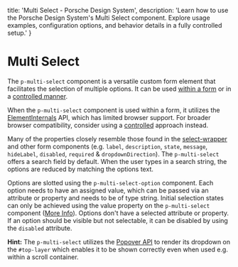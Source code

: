 
  title: 'Multi Select - Porsche Design System',
  description: 'Learn how to use the Porsche Design System\'s Multi Select component. Explore usage examples, configuration options, and behavior details in a fully controlled setup.'
}

# Multi Select <ComponentStatus tagName="p-multi-select"></ComponentStatus>

The `p-multi-select` component is a versatile custom form element that facilitates the selection of multiple options. It
can be used [within a form](components/multi-select/examples#form) or in a
[controlled manner](components/multi-select/examples#controlled).

<Notification heading="Attention" heading-tag="h2" state="warning">
  When the <code>p-multi-select</code> component is used within a form, it utilizes the
  <a href="https://developer.mozilla.org/en-US/docs/Web/API/ElementInternals">ElementInternals</a> API, which has limited
  browser support. For broader browser compatibility, consider using a
  <a href="components/multi-select/examples#controlled">controlled</a> approach instead.
</Notification>

Many of the properties closely resemble those found in the [select-wrapper](/components/select-wrapper/examples/) and
other form components (e.g. `label`, `description`, `state`, `message`, `hideLabel`, `disabled`, `required` &
`dropdownDirection`). The `p-multi-select` offers a search field by default. When the user types in a search string, the
options are reduced by matching the options text.

Options are slotted using the `p-multi-select-option` component. Each option needs to have an assigned value, which can
be passed via an attribute or property and needs to be of type string. Initial selection states can only be achieved
using the value property on the `p-multi-select` component ([More Info](/components/multi-select/examples/#set-value)).
Options don't have a selected attribute or property. If an option should be visible but not selectable, it can be
disabled by using the `disabled` attribute.

**Hint:** The `p-multi-select` utilizes the [Popover API](https://developer.mozilla.org/en-US/docs/Web/API/Popover_API) to render its dropdown on the `#top-layer` which enables it to be shown correctly even when used e.g. within a scroll container.

<Configurator tagName="p-multi-select" story={multiSelectStory} />